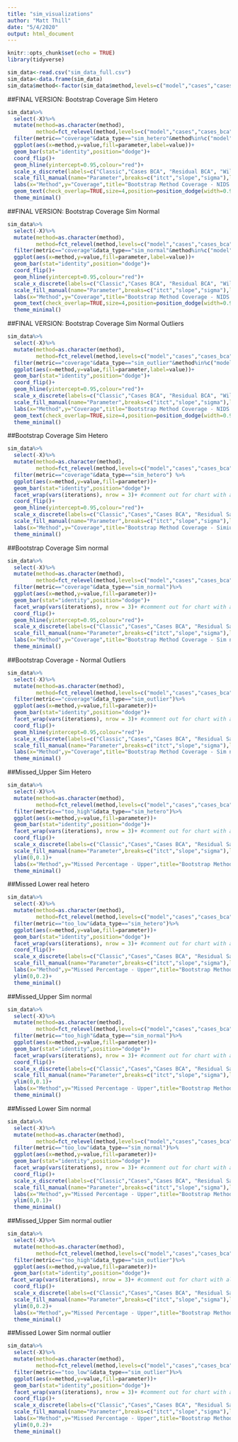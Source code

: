 ```yaml
---
title: "sim_visualizations"
author: "Matt Thill"
date: "5/4/2020"
output: html_document
---
```


```r
knitr::opts_chunk$set(echo = TRUE)
library(tidyverse)
```

```r
sim_data<-read.csv("sim_data_full.csv")
sim_data<-data.frame(sim_data)
sim_data$method<-factor(sim_data$method,levels=c("model","cases","cases_bca","boot_resid","boot_resid_bca","wild","wild_bca"))
```

##FINAL VERSION: Bootstrap Coverage Sim Hetero
```r
sim_data%>%
  select(-X)%>%
  mutate(method=as.character(method),
         method=fct_relevel(method,levels=c("model","cases","cases_bca","boot_resid","boot_resid_bca","wild","wild_bca")))%>%
  filter(metric=="coverage"&data_type=="sim_hetero"&method%in%c("model","cases_bca","boot_resid_bca","wild_bca")&parameter!="sigma"&iterations==240)%>%
  ggplot(aes(x=method,y=value,fill=parameter,label=value))+
  geom_bar(stat="identity",position="dodge")+
  coord_flip()+
  geom_hline(yintercept=0.95,colour="red")+
  scale_x_discrete(labels=c("Classic","Cases BCA", "Residual BCA", "Wild BCA"))+
  scale_fill_manual(name="Parameter",breaks=c("itct","slope","sigma"),labels=c("Intercept","Slope","Sigma"),values=c("#66c2a5","#fc8d62","#8da0cb"))+
  labs(x="Method",y="Coverage",title="Bootstrap Method Coverage - NIDS data with generated outliers")+
  geom_text(check_overlap=TRUE,size=4,position=position_dodge(width=0.9),hjust=1.1,color="black")+
  theme_minimal()
```
##FINAL VERSION: Bootstrap Coverage Sim Normal
```r
sim_data%>%
  select(-X)%>%
  mutate(method=as.character(method),
         method=fct_relevel(method,levels=c("model","cases","cases_bca","boot_resid","boot_resid_bca","wild","wild_bca")))%>%
  filter(metric=="coverage"&data_type=="sim_normal"&method%in%c("model","cases_bca","boot_resid_bca","wild_bca")&parameter!="sigma"&iterations==240)%>%
  ggplot(aes(x=method,y=value,fill=parameter,label=value))+
  geom_bar(stat="identity",position="dodge")+
  coord_flip()+
  geom_hline(yintercept=0.95,colour="red")+
  scale_x_discrete(labels=c("Classic","Cases BCA", "Residual BCA", "Wild BCA"))+
  scale_fill_manual(name="Parameter",breaks=c("itct","slope","sigma"),labels=c("Intercept","Slope","Sigma"),values=c("#66c2a5","#fc8d62","#8da0cb"))+
  labs(x="Method",y="Coverage",title="Bootstrap Method Coverage - NIDS data with generated outliers")+
  geom_text(check_overlap=TRUE,size=4,position=position_dodge(width=0.9),hjust=1.1,color="black")+
  theme_minimal()
```

##FINAL VERSION: Bootstrap Coverage Sim Normal Outliers
```r
sim_data%>%
  select(-X)%>%
  mutate(method=as.character(method),
         method=fct_relevel(method,levels=c("model","cases","cases_bca","boot_resid","boot_resid_bca","wild","wild_bca")))%>%
  filter(metric=="coverage"&data_type=="sim_outlier"&method%in%c("model","cases_bca","boot_resid_bca","wild_bca")&parameter!="sigma"&iterations==240)%>%
  ggplot(aes(x=method,y=value,fill=parameter,label=value))+
  geom_bar(stat="identity",position="dodge")+
  coord_flip()+
  geom_hline(yintercept=0.95,colour="red")+
  scale_x_discrete(labels=c("Classic","Cases BCA", "Residual BCA", "Wild BCA"))+
  scale_fill_manual(name="Parameter",breaks=c("itct","slope","sigma"),labels=c("Intercept","Slope","Sigma"),values=c("#66c2a5","#fc8d62","#8da0cb"))+
  labs(x="Method",y="Coverage",title="Bootstrap Method Coverage - NIDS data with generated outliers")+
  geom_text(check_overlap=TRUE,size=4,position=position_dodge(width=0.9),hjust=1.1,color="black")+
  theme_minimal()
```

##Bootstrap Coverage Sim Hetero
```r
sim_data%>%
  select(-X)%>%
  mutate(method=as.character(method),
         method=fct_relevel(method,levels=c("model","cases","cases_bca","boot_resid","boot_resid_bca","wild","wild_bca")))%>%
  filter(metric=="coverage"&data_type=="sim_hetero") %>%
  ggplot(aes(x=method,y=value,fill=parameter))+
  geom_bar(stat="identity",position="dodge")+
  facet_wrap(vars(iterations), nrow = 3)+ #comment out for chart with all iterations
  coord_flip()+
  geom_hline(yintercept=0.95,colour="red")+
  scale_x_discrete(labels=c("Classic","Cases","Cases BCA", "Residual Sampling", "Residual BCA", "Wild", "Wild BCA"))+
  scale_fill_manual(name="Parameter",breaks=c("itct","slope","sigma"),labels=c("Intercept","Slope","Sigma"),values=c("#66c2a5","#fc8d62","#8da0cb"))+
  labs(x="Method",y="Coverage",title="Bootstrap Method Coverage - Simiulated Heteroskedastic Data ")+
  theme_minimal()
```

##Bootstrap Coverage Sim normal
```r
sim_data%>%
  select(-X)%>%
  mutate(method=as.character(method),
         method=fct_relevel(method,levels=c("model","cases","cases_bca","boot_resid","boot_resid_bca","wild","wild_bca")))%>%
  filter(metric=="coverage"&data_type=="sim_normal")%>%
  ggplot(aes(x=method,y=value,fill=parameter))+
  geom_bar(stat="identity",position="dodge")+
  facet_wrap(vars(iterations), nrow = 3)+ #comment out for chart with all iterations
  coord_flip()+
  geom_hline(yintercept=0.95,colour="red")+
  scale_x_discrete(labels=c("Classic","Cases","Cases BCA", "Residual Sampling", "Residual BCA", "Wild", "Wild BCA"))+
  scale_fill_manual(name="Parameter",breaks=c("itct","slope","sigma"),labels=c("Intercept","Slope","Sigma"),values=c("#66c2a5","#fc8d62","#8da0cb"))+
  labs(x="Method",y="Coverage",title="Bootstrap Method Coverage - Sim normal data ")+
  theme_minimal()
```

##Bootstrap Coverage - Normal Outliers
```r
sim_data%>%
  select(-X)%>%
  mutate(method=as.character(method),
         method=fct_relevel(method,levels=c("model","cases","cases_bca","boot_resid","boot_resid_bca","wild","wild_bca")))%>%
  filter(metric=="coverage"&data_type=="sim_outlier")%>%
  ggplot(aes(x=method,y=value,fill=parameter))+
  geom_bar(stat="identity",position="dodge")+
  facet_wrap(vars(iterations), nrow = 3)+ #comment out for chart with all iterations
  coord_flip()+
  geom_hline(yintercept=0.95,colour="red")+
  scale_x_discrete(labels=c("Classic","Cases","Cases BCA", "Residual Sampling", "Residual BCA", "Wild", "Wild BCA"))+
  scale_fill_manual(name="Parameter",breaks=c("itct","slope","sigma"),labels=c("Intercept","Slope","Sigma"),values=c("#66c2a5","#fc8d62","#8da0cb"))+
  labs(x="Method",y="Coverage",title="Bootstrap Method Coverage - Sim normal data with outliers")+
  theme_minimal()
```

##Missed_Upper Sim Hetero
```r
sim_data%>%
  select(-X)%>%
  mutate(method=as.character(method),
         method=fct_relevel(method,levels=c("model","cases","cases_bca","boot_resid","boot_resid_bca","wild","wild_bca")))%>%
  filter(metric=="too_high"&data_type=="sim_hetero")%>%
  ggplot(aes(x=method,y=value,fill=parameter))+
  geom_bar(stat="identity",position="dodge")+
  facet_wrap(vars(iterations), nrow = 3)+ #comment out for chart with all iterations
  coord_flip()+
  scale_x_discrete(labels=c("Classic","Cases","Cases BCA", "Residual Sampling", "Residual BCA", "Wild", "Wild BCA"))+
  scale_fill_manual(name="Parameter",breaks=c("itct","slope","sigma"),labels=c("Intercept","Slope","Sigma"),values=c("#66c2a5","#fc8d62","#8da0cb"))+
  ylim(0,0.1)+
  labs(x="Method",y="Missed Percentage - Upper",title="Bootstrap Method Misses (Upper) - Sim heteroskedastic data")+
  theme_minimal()
```

##Missed Lower real hetero
```r
sim_data%>%
  select(-X)%>%
  mutate(method=as.character(method),
         method=fct_relevel(method,levels=c("model","cases","cases_bca","boot_resid","boot_resid_bca","wild","wild_bca")))%>%
  filter(metric=="too_low"&data_type=="sim_hetero")%>%
  ggplot(aes(x=method,y=value,fill=parameter))+
  geom_bar(stat="identity",position="dodge")+
  facet_wrap(vars(iterations), nrow = 3)+ #comment out for chart with all iterations
  coord_flip()+
  scale_x_discrete(labels=c("Classic","Cases","Cases BCA", "Residual Sampling", "Residual BCA", "Wild", "Wild BCA"))+
  scale_fill_manual(name="Parameter",breaks=c("itct","slope","sigma"),labels=c("Intercept","Slope","Sigma"),values=c("#66c2a5","#fc8d62","#8da0cb"))+
  labs(x="Method",y="Missed Percentage - Upper",title="Bootstrap Method Misses (Lower) - Sim heteroskedastic data")+
  ylim(0,0.2)+
  theme_minimal()
```

##Missed_Upper Sim normal
```r
sim_data%>%
  select(-X)%>%
  mutate(method=as.character(method),
         method=fct_relevel(method,levels=c("model","cases","cases_bca","boot_resid","boot_resid_bca","wild","wild_bca")))%>%
  filter(metric=="too_high"&data_type=="sim_normal")%>%
  ggplot(aes(x=method,y=value,fill=parameter))+
  geom_bar(stat="identity",position="dodge")+
  facet_wrap(vars(iterations), nrow = 3)+ #comment out for chart with all iterations
  coord_flip()+
  scale_x_discrete(labels=c("Classic","Cases","Cases BCA", "Residual Sampling", "Residual BCA", "Wild", "Wild BCA"))+
  scale_fill_manual(name="Parameter",breaks=c("itct","slope","sigma"),labels=c("Intercept","Slope","Sigma"),values=c("#66c2a5","#fc8d62","#8da0cb"))+
  ylim(0,0.1)+
  labs(x="Method",y="Missed Percentage - Upper",title="Bootstrap Method Misses (Upper) - Sim normal data")+
  theme_minimal()
```

##Missed Lower Sim normal
```r
sim_data%>%
  select(-X)%>%
  mutate(method=as.character(method),
         method=fct_relevel(method,levels=c("model","cases","cases_bca","boot_resid","boot_resid_bca","wild","wild_bca")))%>%
  filter(metric=="too_low"&data_type=="sim_normal")%>%
  ggplot(aes(x=method,y=value,fill=parameter))+
  geom_bar(stat="identity",position="dodge")+
  facet_wrap(vars(iterations), nrow = 3)+ #comment out for chart with all iterations
  coord_flip()+
  scale_x_discrete(labels=c("Classic","Cases","Cases BCA", "Residual Sampling", "Residual BCA", "Wild", "Wild BCA"))+
  scale_fill_manual(name="Parameter",breaks=c("itct","slope","sigma"),labels=c("Intercept","Slope","Sigma"),values=c("#66c2a5","#fc8d62","#8da0cb"))+
  labs(x="Method",y="Missed Percentage - Upper",title="Bootstrap Method Misses (Lower) - Sim normal data")+
  ylim(0,0.1)+
  theme_minimal()
```

##Missed_Upper Sim normal outlier
```r
sim_data%>%
  select(-X)%>%
  mutate(method=as.character(method),
         method=fct_relevel(method,levels=c("model","cases","cases_bca","boot_resid","boot_resid_bca","wild","wild_bca")))%>%
  filter(metric=="too_high"&data_type=="sim_outlier")%>%
  ggplot(aes(x=method,y=value,fill=parameter))+
  geom_bar(stat="identity",position="dodge")+
 facet_wrap(vars(iterations), nrow = 3)+ #comment out for chart with all iterations
  coord_flip()+
  scale_x_discrete(labels=c("Classic","Cases","Cases BCA", "Residual Sampling", "Residual BCA", "Wild", "Wild BCA"))+
  scale_fill_manual(name="Parameter",breaks=c("itct","slope","sigma"),labels=c("Intercept","Slope","Sigma"),values=c("#66c2a5","#fc8d62","#8da0cb"))+
  ylim(0,0.2)+
  labs(x="Method",y="Missed Percentage - Upper",title="Bootstrap Method Misses (Upper) - Sim outlier data")+
  theme_minimal()
```

##Missed Lower Sim normal outlier
```r
sim_data%>%
  select(-X)%>%
  mutate(method=as.character(method),
         method=fct_relevel(method,levels=c("model","cases","cases_bca","boot_resid","boot_resid_bca","wild","wild_bca")))%>%
  filter(metric=="too_low"&data_type=="sim_outlier")%>%
  ggplot(aes(x=method,y=value,fill=parameter))+
  geom_bar(stat="identity",position="dodge")+
  facet_wrap(vars(iterations), nrow = 3)+ #comment out for chart with all iterations
  coord_flip()+
  scale_x_discrete(labels=c("Classic","Cases","Cases BCA", "Residual Sampling", "Residual BCA", "Wild", "Wild BCA"))+
  scale_fill_manual(name="Parameter",breaks=c("itct","slope","sigma"),labels=c("Intercept","Slope","Sigma"),values=c("#66c2a5","#fc8d62","#8da0cb"))+
  labs(x="Method",y="Missed Percentage - Upper",title="Bootstrap Method Misses (Lower) - Sim outlier data")+
  ylim(0,0.2)+
  theme_minimal()
```





